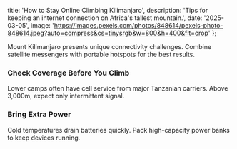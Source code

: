   title: 'How to Stay Online Climbing Kilimanjaro',
  description: 'Tips for keeping an internet connection on Africa\'s tallest mountain.',
  date: '2025-03-05',
  image: 'https://images.pexels.com/photos/848614/pexels-photo-848614.jpeg?auto=compress&cs=tinysrgb&w=800&h=400&fit=crop'
};

Mount Kilimanjaro presents unique connectivity challenges. Combine satellite messengers with portable hotspots for the best results.

### Check Coverage Before You Climb

Lower camps often have cell service from major Tanzanian carriers. Above 3,000m, expect only intermittent signal.

### Bring Extra Power

Cold temperatures drain batteries quickly. Pack high-capacity power banks to keep devices running.
